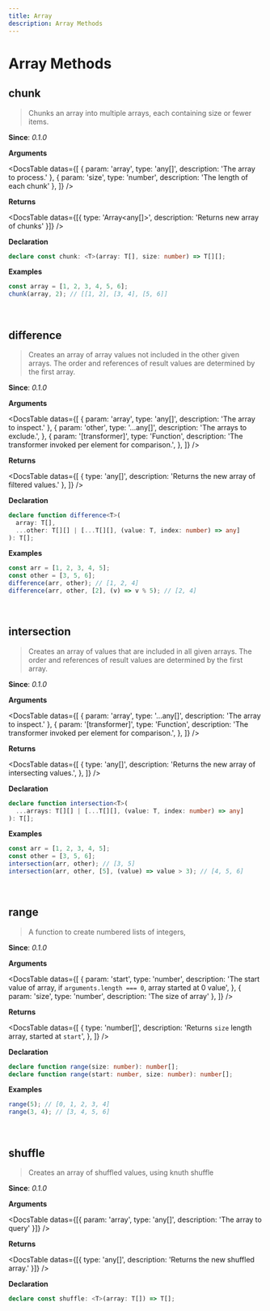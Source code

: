 ```yaml
---
title: Array
description: Array Methods
---
```



# Array Methods

## chunk

> Chunks an array into multiple arrays, each containing size or fewer items.

**Since**: _0.1.0_

**Arguments**

<DocsTable
  datas={[
    { param: 'array', type: 'any[]', description: 'The array to process.' },
    { param: 'size', type: 'number', description: 'The length of each chunk' },
  ]}
/>

**Returns**

<DocsTable
  datas={[{ type: 'Array<any[]>', description: 'Returns new array of chunks' }]}
/>

**Declaration**

```ts
declare const chunk: <T>(array: T[], size: number) => T[][];
```

**Examples**

```js
const array = [1, 2, 3, 4, 5, 6];
chunk(array, 2); // [[1, 2], [3, 4], [5, 6]]
```

<br />

## difference

> Creates an array of array values not included in the other given arrays. The order and references of result values are determined by the first array.

**Since**: _0.1.0_

**Arguments**

<DocsTable
  datas={[
    { param: 'array', type: 'any[]', description: 'The array to inspect.' },
    {
      param: 'other',
      type: '...any[]',
      description: 'The arrays to exclude.',
    },
    {
      param: '[transformer]',
      type: 'Function',
      description: 'The transformer invoked per element for comparison.',
    },
  ]}
/>

**Returns**

<DocsTable
  datas={[
    { type: 'any[]', description: 'Returns the new array of filtered values.' },
  ]}
/>

**Declaration**

```ts
declare function difference<T>(
  array: T[],
  ...other: T[][] | [...T[][], (value: T, index: number) => any]
): T[];
```

**Examples**

```js
const arr = [1, 2, 3, 4, 5];
const other = [3, 5, 6];
difference(arr, other); // [1, 2, 4]
difference(arr, other, [2], (v) => v % 5); // [2, 4]
```

<br />

## intersection

> Creates an array of values that are included in all given arrays. The order and references of result values are determined by the first array.

**Since**: _0.1.0_

**Arguments**

<DocsTable
  datas={[
    { param: 'array', type: '...any[]', description: 'The array to inspect.' },
    {
      param: '[transformer]',
      type: 'Function',
      description: 'The transformer invoked per element for comparison.',
    },
  ]}
/>

**Returns**

<DocsTable
  datas={[
    {
      type: 'any[]',
      description: 'Returns the new array of intersecting values.',
    },
  ]}
/>

**Declaration**

```ts
declare function intersection<T>(
  ...arrays: T[][] | [...T[][], (value: T, index: number) => any]
): T[];
```

**Examples**

```js
const arr = [1, 2, 3, 4, 5];
const other = [3, 5, 6];
intersection(arr, other); // [3, 5]
intersection(arr, other, [5], (value) => value > 3); // [4, 5, 6]
```

<br />

## range

> A function to create numbered lists of integers,

**Since**: _0.1.0_

**Arguments**

<DocsTable
  datas={[
    {
      param: 'start',
      type: 'number',
      description:
        'The start value of array, if `arguments.length === 0`, array started at 0 value',
    },
    { param: 'size', type: 'number', description: 'The size of array' },
  ]}
/>

**Returns**

<DocsTable
  datas={[
    {
      type: 'number[]',
      description: 'Returns `size` length array, started at `start`',
    },
  ]}
/>

**Declaration**

```ts
declare function range(size: number): number[];
declare function range(start: number, size: number): number[];
```

**Examples**

```js
range(5); // [0, 1, 2, 3, 4]
range(3, 4); // [3, 4, 5, 6]
```

<br />

## shuffle

> Creates an array of shuffled values, using knuth shuffle

**Since**: _0.1.0_

**Arguments**

<DocsTable
  datas={[{ param: 'array', type: 'any[]', description: 'The array to query' }]}
/>

**Returns**

<DocsTable
  datas={[{ type: 'any[]', description: 'Returns the new shuffled array.' }]}
/>

**Declaration**

```ts
declare const shuffle: <T>(array: T[]) => T[];
```

